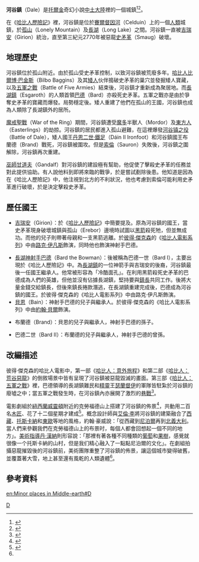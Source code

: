 {{NoteTA
|G1=魔戒
}}
{{Infobox LOTR place |
image_place= Dale Erebor.jpg|
image_caption =在孤山之下的河谷鎮|
place_name = 河谷鎮 |
place_alias = |
place_description= [[孤山_(托爾金小說)|孤山]]下的[[人類_(中土大陸)|人類]]城鎮|
place_built= 不詳|
place_type = 防禦城鎮|
place_realm = 河谷鎮|
place_sub_realm =|
place_time= |
place_lord = [[河谷鎮國王列表|河谷鎮國王]]|
}}
'''河谷鎮'''（Dale）是[[托爾金|托爾金]]奇幻小說[[中土大陸|中土大陸]]裡的一個城鎮<ref>{{Cite news|url=http://www.theonering.net/torwp/2012/07/26/59897-dale-and-laketown-the-tale-of-two-cities/|title=Dale and Laketown: the tale of two cities|author=|date=2012-07-27|newspaper=TheOneRing.net|accessdate=2018-05-14|language=en-US|archive-date=2018-05-15|archive-url=https://web.archive.org/web/20180515043916/http://www.theonering.net/torwp/2012/07/26/59897-dale-and-laketown-the-tale-of-two-cities/|dead-url=no}}</ref><ref>{{Cite news|url=http://www.theonering.net/torwp/2012/03/22/54424-first-images-of-the-dale-film-set/|title=First images of the DALE film set?|author=|date=2012-03-22|newspaper=TheOneRing.net|accessdate=2018-05-14|language=en-US|archive-date=2018-05-15|archive-url=https://web.archive.org/web/20180515044052/http://www.theonering.net/torwp/2012/03/22/54424-first-images-of-the-dale-film-set/|dead-url=no}}</ref>。

在《[[哈比人歷險記|哈比人歷險記]]》裡，河谷鎮是位於[[賽爾督因河|賽爾督因河]]（Celduin）上的一個[[人類_(中土大陸)|人類]]城鎮，於[[孤山_(托爾金小說)|孤山]]（Lonely Mountain）及[[長湖|長湖]]（Long Lake）之間。河谷鎮一直被[[吉瑞安|吉瑞安]]（Girion）統治，直至第三紀元2770年被惡龍[[史矛革|史矛革]]（Smaug）破壞。

==地理歷史==
河谷鎮位於孤山附近。由於孤山受史矛革控制，以致河谷鎮被荒廢多年。[[哈比人|哈比人]][[比爾博·巴金斯|比爾博·巴金斯]]（Bilbo Baggins）及其[[矮人_(中土大陸)|矮人]]伙伴搗破史矛革的巢穴並發掘矮人寶藏，以及[[五軍之戰|五軍之戰]]（Battle of Five Armies）結束後，河谷鎮才重新成為聚居地。而[[長湖鎮_(哈比人歷險記)|長湖鎮]]（Esgaroth）的人類首領[[巴德_(中土大陸)|巴德]]（Bard）亦殺死史矛革。五軍之戰亦是由於爭奪史矛革的寶藏而爆發。局勢穩定後。矮人重建了他們在孤山的王國，河谷鎮也成為人類除了長湖鎮外的居所。

[[魔戒聖戰|魔戒聖戰]]（War of the Ring）期間，河谷鎮遭受[[魔多|魔多]]半獸人（Mordor）及[[東方人_(中土大陸)|東方人]]（Easterlings）的劫掠。河谷鎮的居民都進入孤山避難，在這裡爆發[[河谷镇之役|河谷镇之役]]（Battle of Dale），矮人國王[[丹恩二世·鐵足|丹恩二世·鐵足]]（Dáin II Ironfoot）和河谷鎮國王布蘭德（Brand）戰死，河谷鎮被圍攻。但是[[索倫_(魔戒)|索倫]]（Sauron）失敗後，河谷鎮之圍解除，河谷鎮再次重建。

[[巫師_(中土大陸)|巫師]][[甘道夫|甘道夫]]（Gandalf）對河谷鎮的建設極有幫助，他促使了擊殺史矛革的任務並對此提供協助。有人說他料到即將來臨的戰爭，於是嘗試剷除後患。他知道是因為在《哈比人歷險記》中，他注視到北方的不利狀況，他也考慮到索倫可能利用史矛革進行破壞，於是決定擊殺史矛革。

==歷任國王==
{{Main|河谷鎮國王列表}}
*[[吉瑞安|吉瑞安]]（Girion）：於《[[哈比人歷險記|哈比人歷險記]]》中簡要提及。原為河谷鎮的國王，當史矛革現身破壞城鎮與孤山（Erebor）邊境時試圖以[[黑箭_(中土大陸)|黑箭]]殺死牠，但並無成功。而他的兒子則帶著母親和一支黑箭逃離。於[[彼得·傑克森|彼得·傑克森]]的《[[哈比人電影系列|哈比人電影系列]]》中由[[路克·伊凡斯|路克·伊凡斯]]飾演，同時他也飾演神射手巴德。

*[[巴德_(中土大陸)|長湖神射手巴德]]（Bard the Bowman）：後被稱為巴德一世（Bard I），主要出現於《哈比人歷險記》中。為[[長湖鎮_(哈比人歷險記)|長湖鎮]]的一位神箭手與吉瑞安的後裔，河谷鎮最後一任國王繼承人。他常被形容為「冷酷面孔」。在利用黑箭殺死史矛革的巴德成為人們的英雄，但他並沒有佔據長湖鎮，堅持要與[[長湖鎮鎮長|鎮長]]共同工作。後將大量金錢交給鎮長，但後來鎮長捲款潛逃，在長湖鎮重建完成後，巴德成為河谷鎮的國王。於彼得·傑克森的《哈比人電影系列》中由路克·伊凡斯飾演。
*[[貝恩_(中土大陸)|貝恩]]（Bain）：神射手巴德的兒子與繼承人。於彼得·傑克森的《哈比人電影系列》中由[[約翰·貝爾_(演員)|約翰·貝爾]]飾演。

*布蘭德（Brand）：貝恩的兒子與繼承人，神射手巴德的孫子。

*巴德二世（Bard II）：布蘭德的兒子與繼承人，神射手巴德的曾孫。

==改編描述==
彼得·傑克森的哈比人電影中，第一部《[[哈比人：意外旅程|哈比人：意外旅程]]》和第二部《[[哈比人：荒谷惡龍|哈比人：荒谷惡龍]]》的倒敘場景中皆有呈現了河谷鎮被惡龍毀滅的畫面。第三部《[[哈比人：五軍之戰|哈比人：五軍之戰]]》裡，巴德領導的長湖鎮難民和[[精靈_(中土大陸)|精靈]]王[[瑟蘭督伊|瑟蘭督伊]]的軍隊皆駐紮於河谷鎮的廢墟之中；當五軍之戰發生時，在河谷鎮內亦展開了激烈的[[巷戰|巷戰]]<ref>{{Cite web|url=http://middleearthnews.com/2014/12/01/peter-jacksons-last-battle-in-middle-earth/|title=Peter Jackson’s Last Battle in Middle-earth|accessdate=2018-05-14|date=2014-12-01|publisher=Middle-earth News|archive-date=2018-05-15|archive-url=https://web.archive.org/web/20180515045146/http://middleearthnews.com/2014/12/01/peter-jacksons-last-battle-in-middle-earth/|dead-url=no}}</ref>。

電影劇組於[[紐西蘭|紐西蘭]][[威靈頓|威靈頓]]附近的克勞福德山上搭建了河谷鎮的佈景<ref>{{Cite web|url=https://www.stuff.co.nz/entertainment/film/8766739/Hobbit-set-fires-up-for-new-movie-shoot|title=Hobbit set fires up for new movie shoot|accessdate=2018-05-14|author=|date=2013-06-07|publisher=Stuff|language=en|archive-date=2018-05-20|archive-url=https://web.archive.org/web/20180520090649/http://www.stuff.co.nz/entertainment/film/8766739/Hobbit-set-fires-up-for-new-movie-shoot|dead-url=no}}</ref>，共動用二百名[[木匠|木匠]]、花了十二個星期才建成<ref name=":0">{{Cite web|url=https://107cine.com/stream/60074/|title=中土世界的落幕——彼得杰克逊摄像机下《霍比特人》的世界如何展现【独家】|accessdate=2018-11-17|publisher=影视工业网|archive-date=2019-09-15|archive-url=https://web.archive.org/web/20190915050436/https://107cine.com/stream/60074/|dead-url=no}}</ref>。概念設計師{{Le|約翰·豪威|John Howe (illustrator)}}與[[阿兰·李_(插画家)|艾倫·李]]將河谷鎮的建築融合了[[西藏|西藏]]、[[托斯卡納|托斯卡納]]和[[東歐|東歐]]等地的風格，約翰·豪威說：「從西藏到[[尼泊爾|尼泊爾]]再到[[北義大利|北義大利]]。當人們来參觀我們在克勞福德山上的布景时，每個人都會回想起一個不同的地方」。[[美術指導|美術指導]][[丹·漢納|丹·漢納]]則形容說：「那裡有著各種不同種類的[[葡萄|葡萄]]和[[果樹|果樹]]，感覺就很像一个托斯卡納的山村，但是我们精心融入了一點點尼泊爾的文化」。在劇組拍攝惡龍摧毀後的河谷鎮前，美術團隊重整了河谷鎮的佈景，讓這個城市變得破舊，並覆蓋著大雪，地上甚至還有風乾的人類遺體<ref name=":0" />。

==參考資料==
<references />

{{Arda Realms Age3}}

[[Category:中土大陸的城鎮|D]]

[[en:Minor_places_in_Middle-earth#D|en:Minor places in Middle-earth#D]]